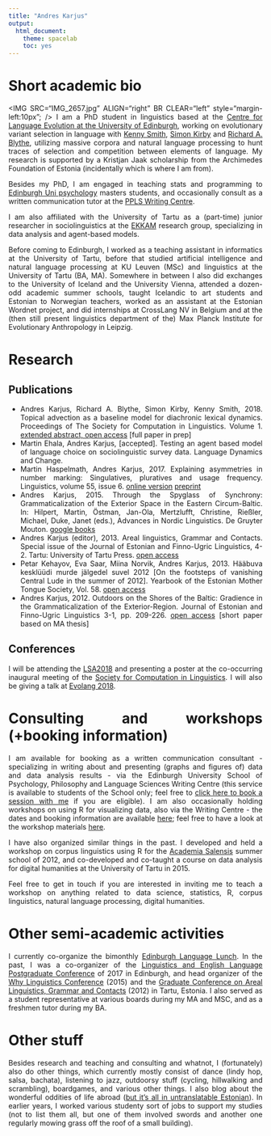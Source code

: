 ```yaml
---
title: "Andres Karjus"
output: 
  html_document: 
    theme: spacelab
    toc: yes
---
```

<style>
body {
text-align: justify}
</style>

# Short academic bio

<IMG SRC="IMG_2657.jpg" ALIGN="right" BR CLEAR="left" style="margin-left:10px"; /> 
I am a PhD student in linguistics based at the [Centre for Language Evolution at the University of Edinburgh](http://www.lel.ed.ac.uk/cle/), working on evolutionary variant selection in language with [Kenny Smith](www.lel.ed.ac.uk/~kenny), [Simon Kirby](www.lel.ed.ac.uk/~simon) and [Richard A. Blythe](https://www2.ph.ed.ac.uk/~rblythe3/), utilizing massive corpora and natural language processing to hunt traces of selection and competition between elements of language. My research is supported by a Kristjan Jaak scholarship from the Archimedes Foundation of Estonia (incidentally which is where I am from). 

Besides my PhD, I am engaged in teaching stats and programming to [Edinburgh Uni psychology](https://www.ed.ac.uk/ppls/psychology) masters students, and occasionally consult as a written communication tutor at the [PPLS Writing Centre](http://writingcentre.ppls.ed.ac.uk/). 

I am also affiliated with the University of Tartu as a (part-time) junior researcher in sociolinguistics at the [EKKAM](http://ekkam.ut.ee/en/) research group, specializing in data analysis and agent-based models.

Before coming to Edinburgh, I worked as a teaching assistant in informatics at the University of Tartu, before that studied artificial intelligence and natural language processing at KU Leuven (MSc) and linguistics at the University of Tartu (BA, MA). Somewhere in between I also did exchanges to the University of Iceland and the University Vienna, attended a dozen-odd academic summer schools, taught Icelandic to art students and Estonian to Norwegian teachers, worked as an assistant at the Estonian Wordnet project, and did internships at CrossLang NV in Belgium and at the (then still present linguistics department of the) Max Planck Institute for Evolutionary Anthropology in Leipzig.

# Research

## Publications

* Andres Karjus, Richard A. Blythe, Simon Kirby, Kenny Smith, 2018. Topical advection as a baseline model for diachronic lexical dynamics. Proceedings of The Society for Computation in Linguistics. Volume 1. [extended abstract, open access](http://scholarworks.umass.edu/scil/) [full paper in prep]
* Martin Ehala, Andres Karjus, [accepted]. Testing an agent based model of language choice on sociolinguistic survey data. Language Dynamics and Change.
*	Martin Haspelmath, Andres Karjus, 2017. Explaining asymmetries in number marking: Singulatives, pluratives and usage frequency. Linguistics, volume 55, issue 6. [online version](https://www.degruyter.com/view/j/ling.2017.55.issue-6/ling-2017-0026/ling-2017-0026.xml)  [preprint](https://www.academia.edu/25032500/Explaining_asymmetries_in_number_marking_Singulatives_pluratives_and_usage_frequency)
*	Andres Karjus, 2015. Through the Spyglass of Synchrony: Grammaticalization of the Exterior Space in the Eastern Circum-Baltic. In: Hilpert, Martin, Östman, Jan-Ola, Mertzlufft, Christine, Rießler, Michael, Duke, Janet (eds.), Advances in Nordic Linguistics. De Gruyter Mouton.
[google books](https://books.google.ee/books?id=BPheCAAAQBAJ)
*	Andres Karjus (editor), 2013. Areal linguistics, Grammar and Contacts. Special issue of the Journal of Estonian and Finno-Ugric Linguistics, 4-2. Tartu: University of Tartu Press. 
[open access](http://jeful.ut.ee/index.php/JEFUL/issue/view/2013.4.2)
* Petar Kehayov, Eva Saar, Miina Norvik, Andres Karjus, 2013. Hääbuva kesklüüdi murde jälgedel suvel 2012 [On the footsteps of vanishing Central Lude in the summer of 2012]. Yearbook of the Estonian Mother Tongue Society, Vol. 58. [open access](http://www.kirj.ee/public/ESA/2012/esa_58-2012-58-101.indd.pdf)
*	Andres Karjus, 2012. Outdoors on the Shores of the Baltic: Gradience in the Grammaticalization of the Exterior-Region. Journal of Estonian and Finno-Ugric Linguistics 3-1, pp. 209-226. [open access](http://jeful.ut.ee/public/files/Karjus%20209-226.pdf) [short paper based on MA thesis]

## Conferences

I will be attending the [LSA2018](https://www.linguisticsociety.org/event/lsa-2018-annual-meeting) and presenting a poster at the co-occurring inaugural meeting of the [Society for Computation in Linguistics](https://blogs.umass.edu/scil/scil-2018/). I will also be giving a talk at [Evolang 2018](evolang.cles.umk.pl).

# Consulting and workshops (+booking information)

I am available for booking as a written communication consultant - specializing in writing about and presenting (graphs and figures of) data and data analysis results - via the Edinburgh University School of Psychology, Philosophy and Language Sciences Writing Centre (this service is available to students of the School only; feel free to [click here to book a session with me](http://writingcentre.ppls.ed.ac.uk/appointments/) if you are eligible). I am also occasionally holding workshops on using R for visualizing data, also via the Writing Centre - the dates and booking information are available [here](http://writingcentre.ppls.ed.ac.uk/workshops/); feel free to have a look at the workshop materials [here](https://andreskarjus.github.io/artofthefigure/).

I have also organized similar things in the past. I developed and held a workshop on corpus linguistics using R for the [Academia Salensis](http://academiasalensis.org) summer school of 2012, and co-developed and co-taught a course on data analysis for digital humanities at the University of Tartu in 2015. 

Feel free to get in touch if you are interested in inviting me to teach a workshop on anything related to data science, statistics, R, corpus linguistics, natural language processing, digital humanities.

# Other semi-academic activities

I currently co-organize the bimonthly [Edinburgh Language Lunch](http://groups.inf.ed.ac.uk/langlunch/). In the past, I was a co-organizer of the [Linguistics and English Language Postgraduate Conference](http://www.lel.ed.ac.uk/~pgc/) of 2017 in Edinburgh, and head organizer of the [Why Linguistics Conference](http://whylinguistics.ut.ee) (2015) and the [Graduate Conference on Areal Linguistics, Grammar and Contacts](http://arealling.ut.ee) (2012) in Tartu, Estonia. I also served as a student representative at various boards during my MA and MSC, and as a freshmen tutor during my BA.


# Other stuff

Besides research and teaching and consulting and whatnot, I (fortunately) also do other things, which currently mostly consist of dance (lindy hop, salsa, bachata), listening to jazz, outdoorsy stuff (cycling, hillwalking and scrambling), boardgames, and various other things. I also blog about the wonderful oddities of life abroad ([but it's all in untranslatable Estonian](http://postkaartkaledooniast.blogspot.com)). In earlier years, I worked various studenty sort of jobs to support my studies (not to list them all, but one of them involved swords and another one regularly mowing grass off the roof of a small building).
<br>
<br>
<br>



